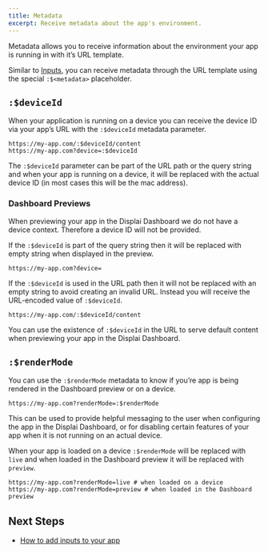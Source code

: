 ```yaml
---
title: Metadata
excerpt: Receive metadata about the app's environment.
---
```


Metadata allows you to receive information about the environment your app is running in with it’s URL template. 

Similar to [Inputs](/docs/core-concepts/inputs), you can receive metadata through the URL template using the special `:$<metadata>` placeholder.

## `:$deviceId`

When your application is running on a device you can receive the device ID via your app’s URL with the `:$deviceId` metadata parameter.

```
https://my-app.com/:$deviceId/content
https://my-app.com?device=:$deviceId
```

The `:$deviceId` parameter can be part of the URL path or the query string and when your app is running on a device, it will be replaced with the actual device ID (in most cases this will be the mac address).

### Dashboard Previews

When previewing your app in the Displai Dashboard we do not have a device context. Therefore a device ID will not be provided. 

If the `:$deviceId` is part of the query string then it will be replaced with empty string when displayed in the preview.

```
https://my-app.com?device=
```

If the `:$deviceId` is used in the URL path then it will not be replaced with an empty string to avoid creating an invalid URL. Instead you will receive the URL-encoded value of `:$deviceId`.

```
https://my-app.com/:$deviceId/content
```

You can use the existence of `:$deviceId` in the URL to serve default content when previewing your app in the Displai Dashboard.

## `:$renderMode`

You can use the `:$renderMode` metadata to know if you’re app is being rendered in the Dashboard preview or on a device. 

```
https://my-app.com?renderMode=:$renderMode
```

This can be used to provide helpful messaging to the user when configuring the app in the Displai Dashboard, or for disabling certain features of your app when it is not running on an actual device.

When your app is loaded on a device `:$renderMode` will be replaced with `live` and when loaded in the Dashboard preview it will be replaced with `preview`.

```
https://my-app.com?renderMode=live # when loaded on a device
https://my-app.com?renderMode=preview # when loaded in the Dashboard preview
```

## Next Steps

- [How to add inputs to your app](/docs/core-concepts/inputs)